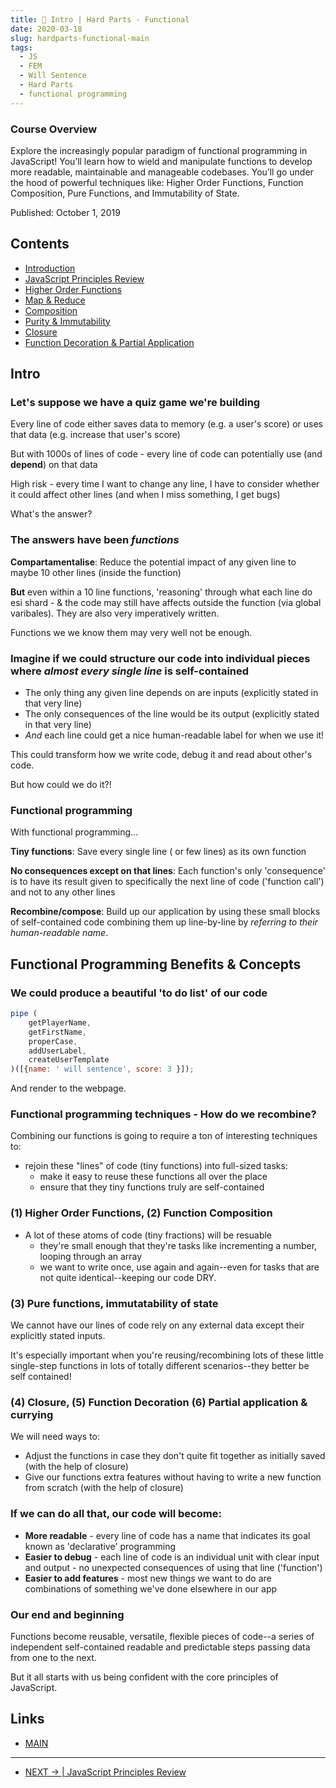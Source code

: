 ```yaml
---
title: 📑 Intro | Hard Parts - Functional
date: 2020-03-18
slug: hardparts-functional-main
tags:
  - JS
  - FEM
  - Will Sentence
  - Hard Parts
  - functional programming
---
```


### Course Overview

Explore the increasingly popular paradigm of functional programming in JavaScript! You’ll learn how to wield and manipulate functions to develop more readable, maintainable and manageable codebases. You’ll go under the hood of powerful techniques like: Higher Order Functions, Function Composition, Pure Functions, and Immutability of State.

Published: October 1, 2019

## Contents
- [Introduction]()
- [JavaScript Principles Review]()
- [Higher Order Functions]()
- [Map & Reduce]()
- [Composition]()
- [Purity & Immutability]()
- [Closure]()
- [Function Decoration & Partial Application]() 

## Intro

### Let's suppose we have a quiz game we're building
Every line of code either saves data to memory (e.g. a user's score) or uses that data (e.g. increase that user's score)

But with 1000s of lines of code - every line of code can potentially use (and **depend**) on that data

High risk - every time I want to change any line, I have to consider whether it could affect other lines (and when I miss something, I get bugs)

What's the answer?

### The answers have been *functions*

**Compartamentalise**: Reduce the potential impact of any given line to maybe 10 other lines (inside the function)

**But** even within a 10 line functions, 'reasoning' through what each line do esi shard - & the code may still have affects outside the function (via global varibales). They are also very imperatively written.

Functions we we know them may very well not be enough.

### Imagine if we could structure our code into individual pieces where *almost every single line* is self-contained
- The only thing any given line depends on are inputs (explicitly stated in that very line)
- The only consequences of the line would be its output (explicitly stated in that very line)
- *And* each line could get a nice human-readable label for when we use it!

This could transform how we write code, debug it and read about other's code.

But how could we do it?!

### Functional programming
With functional programming...  

**Tiny functions**: Save every single line ( or few lines) as its own function

**No consequences except on that lines**: Each function's only 'consequence' is to have its result given to specifically the next line of code ('function call') and not to any other lines

**Recombine/compose**: Build up our application by using these small blocks of self-contained code combining them up line-by-line by *referring to their human-readable name*.


## Functional Programming Benefits & Concepts

### We could produce a beautiful 'to do list' of our code
```js
pipe (
    getPlayerName,
    getFirstName,
    properCase,
    addUserLabel,
    createUserTemplate
)([{name: ' will sentence', score: 3 }]);
```
And render to the webpage.

### Functional programming techniques - How do we recombine?
Combining our functions is going to require a ton of interesting techniques to:
- rejoin these "lines" of code (tiny functions) into full-sized tasks:
    - make it easy to reuse these functions all over the place
    - ensure that they tiny functions truly are self-contained

### (1)  Higher Order Functions, (2) Function Composition
- A lot of these atoms of code (tiny fractions) will be resuable
    - they're small enough that they're tasks like incrementing a number, looping through an array
    - we want to write once, use again and again--even for tasks that are not quite identical--keeping our code DRY.

### (3) Pure functions, immutatability of state
We cannot have our lines of code rely on any external data except their explicitly stated inputs.

It's especially important when you're reusing/recombining lots of these little single-step functions in lots of totally different scenarios--they better be self contained!

### (4) Closure, (5) Function Decoration (6) Partial application & currying
We will need ways to:

- Adjust the functions in case they don't quite fit together as initially saved (with the help of closure)
- Give our functions extra features without having to write a new function from scratch (with the help of closure)

### If we can do all that, our code will become:
- **More readable** - every line of code has a name that indicates its goal known as 'declarative' programming
- **Easier to debug** - each line of code is an individual unit with clear input and output - no unexpected consequences of using that line ('function')
- **Easier to add features** - most new things we want to do are combinations of something we've done elsewhere in our app

### Our end and beginning
Functions become reusable, versatile, flexible pieces of code--a series of independent self-contained readable and predictable steps passing data from one to the next.

But it all starts with us being confident with the core principles of JavaScript.

## Links
- [MAIN](/hardparts-functional-main)
---- 
- [NEXT → | JavaScript Principles Review](/hardparts-functional-js-principles)